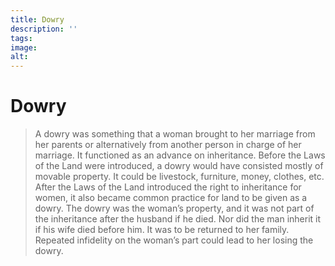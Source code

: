 ```yaml
---
title: Dowry
description: ''
tags:
image: 
alt: 
---
```



# Dowry

<Blockquote 
    quote='“A woman is not to be given away with textiles forming more than one-third of her dowry. And anything that the person responsible for the woman’s marriage bestows from home is to be in the form of things which will be to the gain and benefit of the groom.”'
    footer='List of Inheritance, chapter 1' />
    

A dowry was something that a woman brought to her marriage from her parents or alternatively from another person in charge of her marriage. It functioned as an advance on inheritance. Before the Laws of the Land were introduced, a dowry would have consisted mostly of movable property. It could be livestock, furniture, money, clothes, etc. After the Laws of the Land introduced the right to inheritance for women, it also became common practice for land to be given as a dowry. The dowry was the woman’s property, and it was not part of the inheritance after the husband if he died. Nor did the man inherit it if his wife died before him. It was to be returned to her family. Repeated infidelity on the woman’s part could lead to her losing the dowry.